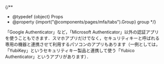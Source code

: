
{/**
  * @typedef {object} Props
  * @property {import("@components/pages/mfa/tabs").Group} group
  */}

「Google Authenticator」など，「Microsoft Authenticator」以外の認証アプリを使うこともできます．スマホアプリだけでなく，セキュリティキーと呼ばれる専用の機器と連携させて利用するパソコンのアプリもあります（一例としては，「YubiKey」というセキュリティキー製品と連携して使う「Yubico Authenticator」というアプリがあります）．
